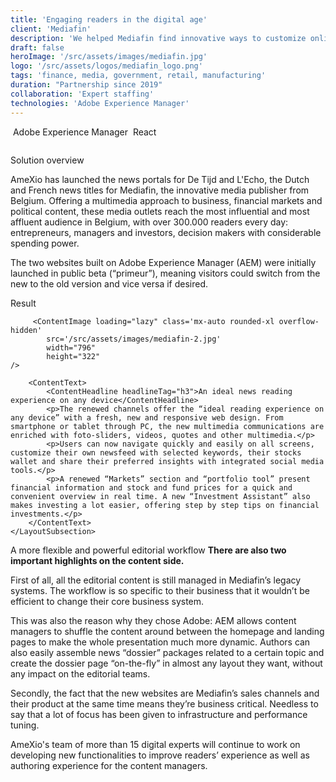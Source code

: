 ```yaml
---
title: 'Engaging readers in the digital age'
client: 'Mediafin'
description: 'We helped Mediafin find innovative ways to customize online experiences for media consumers and keep readers engaged with their brand. '
draft: false
heroImage: '/src/assets/images/mediafin.jpg'
logo: '/src/assets/logos/mediafin_logo.png'
tags: 'finance, media, government, retail, manufacturing'
duration: "Partnership since 2019"
collaboration: 'Expert staffing'
technologies: 'Adobe Experience Manager'
---
```



<HeroHeader 
    headline={frontmatter.title}
    client={frontmatter.client}
    text={frontmatter.description}
    backgroundImage={frontmatter.heroImage} >
</HeroHeader>

<ProjectMetadata
    duration={frontmatter.duration}
    collaboration={frontmatter.collaboration}
    technologies={frontmatter.technologies}>
    <TechnologyIcon>
        <Image src={aem_square} alt="" />
        Adobe Experience Manager
    </TechnologyIcon>
    <TechnologyIcon>
        <Image src={react_square} alt="" />
        React
    </TechnologyIcon>
</ProjectMetadata>

<TeaserWithImage 
    headline="The challenge"
    description="
    <p>As digital technology changes the relationship between readers and the media, Mediafin looked for new ways to customize online experiences, engage readers and convert them into loyal media consumers.</p>
    ">
    <Image src={explainer} alt="" width={512} height={512} class="rounded-xl" />
</TeaserWithImage>

<LayoutSection>
    <LayoutSubsection>
        <ContentHeadline headlineTag="h2">Solution overview</ContentHeadline>
        <ContentText>
            <p>AmeXio has launched the news portals for De Tijd and L'Echo, the Dutch and French news titles for Mediafin, the innovative media publisher from Belgium. Offering a multimedia approach to business, financial markets and political content, these media outlets reach the most influential and most affluent audience in Belgium, with over 300.000 readers every day: entrepreneurs, managers and investors, decision makers with considerable spending power.</p>
            <p>The two websites built on Adobe Experience Manager (AEM) were initially launched in public beta (“primeur”), meaning visitors could switch from the new to the old version and vice versa if desired.</p>
        </ContentText>
    </LayoutSubsection>
</LayoutSection>

<Quote 
    quote="Simpler and clearer. So you're at a glance along with the news that matters. The new tijd.be provides more room for depth, analysis and multimedia stories than ever. Our new website is tailored to readers’ needs with new and personalized tools."
    name='Stephanie De Smedt'
    jobtitle="Editor for tijd.be"
    profileImage='/src/assets/people/stephanie-de-smedt.png'
    class="mt-40"
    />

<LayoutSection>
    <LayoutSubsection>
        <ContentHeadline headlineTag="h2">Result</ContentHeadline>

         <ContentImage loading="lazy" class='mx-auto rounded-xl overflow-hidden'
            src='/src/assets/images/mediafin-2.jpg' 
            width="796"
            height="322"
    />

        <ContentText>
            <ContentHeadline headlineTag="h3">An ideal news reading experience on any device</ContentHeadline>
            <p>The renewed channels offer the “ideal reading experience on any device” with a fresh, new and responsive web design. From smartphone or tablet through PC, the new multimedia communications are enriched with foto-sliders, videos, quotes and other multimedia.</p>
            <p>Users can now navigate quickly and easily on all screens, customize their own newsfeed with selected keywords, their stocks wallet and share their preferred insights with integrated social media tools.</p>
            <p>A renewed “Markets” section and “portfolio tool” present financial information and stock and fund prices for a quick and convenient overview in real time. A new “Investment Assistant” also makes investing a lot easier, offering step by step tips on financial investments.</p>
        </ContentText>
    </LayoutSubsection>
</LayoutSection>

<Quote 
    quote="The new website of L’Echo fits all ands boasts extended customization possibilities for readers, making it more readable and simpler to use. On the menu we the same insight relevance and analysis, with new media formats such as videos and infographics, ultimately leading to a more enjoyable customer experience."
    name='Joan Condijts'
    jobtitle="Editor for lecho.be"
    profileImage='/src/assets/people/joan-condijts.jpg'
    class="mt-40"
    />

<LayoutSection>
    <LayoutSubsection>
        <ContentText>
            <ContentHeadline headlineTag="h3">A more flexible and powerful editorial workflow</ContentHeadline>
            <strong>There are also two important highlights on the content side.</strong>
            <p>First of all, all the editorial content is still managed in Mediafin’s legacy systems. The workflow is so specific to their business that it wouldn’t be efficient to change their core business system.</p>
            <p>This was also the reason why they chose Adobe: AEM allows content managers to shuffle the content around between the homepage and landing pages to make the whole presentation much more dynamic. Authors can also easily assemble news “dossier” packages related to a certain topic and create the dossier page “on-the-fly” in almost any layout they want, without any impact on the editorial teams.</p>
            <p>Secondly, the fact that the new websites are Mediafin’s sales channels and their product at the same time means they’re business critical. Needless to say that a lot of focus has been given to infrastructure and performance tuning.</p>
            <p>AmeXio's team of more than 15 digital experts will continue to work on developing new functionalities to improve readers’ experience as well as authoring experience for the content managers.</p>
        </ContentText>
    </LayoutSubsection>
</LayoutSection>
